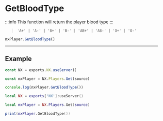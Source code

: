 
# GetBloodType

:::info
This function will return the player blood type
:::

> `'A+' | 'A-' | 'B+' | 'B-' | 'AB+' | 'AB-' | 'O+' | 'O-'`

```typescript
nxPlayer.GetBloodType()
```

---

## Example

<Tabs>
<TabItem value="ts" label="TypeScript/JavaScript">

```typescript title="/rc/server/player/player.class.ts"
const NX = exports.NX.useServer()

const nxPlayer = NX.Players.Get(source)

console.log(nxPlayer.GetBloodType())
```

</TabItem>
<TabItem value="lua" label="Lua">

```lua title="/rc/server/player/player.class.ts"
local NX = exports['NX']:useServer()

local nxPlayer = NX.Players.Get(source)

print(nxPlayer.GetBloodType())
```

</TabItem>
</Tabs>
